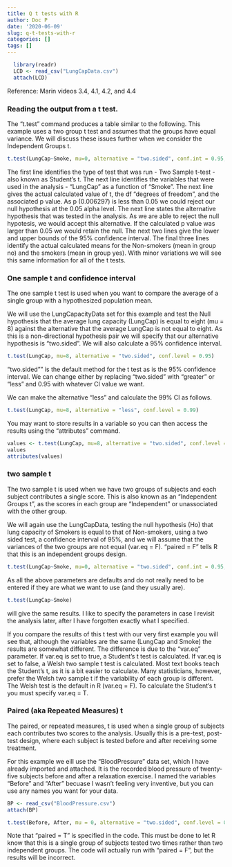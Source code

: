 ```yaml
---
title: Q t tests with R
author: Doc P
date: '2020-06-09'
slug: q-t-tests-with-r
categories: []
tags: []
---
```

```r
  library(readr)
  LCD <- read_csv("LungCapData.csv")
  attach(LCD)
  ```

Reference: Marin videos 3.4, 4.1, 4.2, and 4.4

### Reading the output from a t test.

The "t.test" command produces a table similar to the following. This example uses a two group t test and assumes that the groups have equal variance. We will discuss these issues further when we consider the Independent Groups t.

```r
t.test(LungCap~Smoke, mu=0, alternative = "two.sided", conf.int = 0.95, var.eq = T, paired = F)
```

The first line identifies the type of test that was run - Two Sample t-test - also known as Student's t.  The next line identifies the variables that were used in the analysis - "LungCap" as a function of "Smoke". The next line gives the actual calculated value of t, the df "degrees of freedom", and the associated p value. As p (0.006297) is less than 0.05 we could reject our null hypothesis at the 0.05 alpha level. The next line states the alternative hypothesis that was tested in the analysis. As we are able to reject the null hypotesis, we would accept this alternative. If the calculated p value was larger than 0.05 we would retain the null. The next two lines give the lower and upper bounds of the 95% confidence interval. The final three lines identify the actual calculated means for the Non-smokers (mean in group no) and the smokers (mean in group yes).  With minor variations we will see this same information for all of the t tests.

### One sample t and confidence interval

The one sample t test is used when you want to compare the average of a single group with a hypothesized population mean. 

We will use the LungCapacityData set for this example and test the Null hypothesis that the average lung capacity (LungCap) is equal to eight (mu = 8) against the alternative that the average LungCap is not equal to eight. As this is a non-directional hypothesis pair we will specify that our alternative hypothesis is "two.sided". We will also calculate a 95% confidence interval.

```r
t.test(LungCap, mu=8, alternative = "two.sided", conf.level = 0.95)
```

"two.sided"" is the default method for the t test as is the 95% confidence interval.  We can change either by replacing "two.sided" with "greater" or "less" and 0.95 with whatever CI value we want.

We can make the alternative "less" and calculate the 99% CI as follows.

```r
t.test(LungCap, mu=8, alternative = "less", conf.level = 0.99)
```

You may want to store results in a variable so you can then access the results using the “attributes” command.

```r
values <- t.test(LungCap, mu=8, alternative = "two.sided", conf.level = 0.95)
values
attributes(values)
```

### two sample t

The two sample t is used when we have two groups of subjects and each subject contributes a single score.  This is also known as an "Independent Groups t", as the scores in each group are "Independent" or unassociated with the other group.

We will again use the LungCapData, testing the null hypothesis (Ho) that lung capacity of Smokers is equal to that of Non-smokers, using a two sided test, a confidence interval of 95%, and we will assume that the variances of the two groups are not equal (var.eq = F). "paired = F" tells R that this is an independent groups design.

```r
t.test(LungCap~Smoke, mu=0, alternative = "two.sided", conf.int = 0.95, var.eq = F, paired = F)
```

As all the above parameters are defaults and do not really need to be entered if they are what we want to use (and they usually are).

```r
t.test(LungCap~Smoke)
```

will give the same results.  I like to specify the parameters in case I revisit the analysis later, after I have forgotten exactly what I specified.

If you compare the results of this t test with our very first example you will see that, although the variables are the same (LungCap and Smoke) the results are somewhat different. The difference is due to the "var.eq" parameter.  If var.eq is set to true, a Student's t test is calculated.  If var.eq is set to false, a Welsh two sample t test is calculated.  Most text books teach the Student's t, as it is a bit easier to calculate.  Many statisticians, however, prefer the Welsh two sample t if the variability of each group is different. The Welsh test is the default in R (var.eq = F). To calculate the Student's t you must specify var.eq = T.

### Paired (aka Repeated Measures) t

The paired, or repeated measures, t is used when a single group of subjects each contributes two scores to the analysis.  Usually this is a pre-test, post-test design, where each subject is tested before and after receiving some treatment.

For this example we eill use the "BloodPressure" data set, which I have already imported and attached. It is the recorded blood pressure of twenty-five subjects before and after a relaxation exercise.  I named the variables "Before" and "After" becuase I wasn't feeling very inventive, but you can use any names you want for your data.

```r
BP <- read_csv("BloodPressure.csv")
attach(BP)
```

```r
t.test(Before, After, mu = 0, alternative = "two.sided", conf.level = 0.95, paired = T)
```

Note that "paired = T" is specified in the code.  This must be done to let R know that this is a single group of subjects tested two times rather than two independent groups. The code will actually run with "paired = F", but the results will be incorrect.
